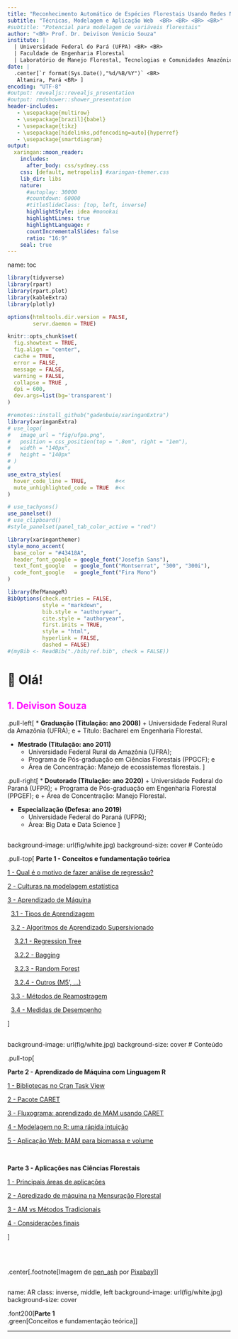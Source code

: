 ```yaml
---
title: "Reconhecimento Automático de Espécies Florestais Usando Redes Neurais Convolucionais:"
subtitle: "Técnicas, Modelagem e Aplicação Web  <BR> <BR> <BR> <BR>"
#subtitle: "Potencial para modelagem de variáveis florestais"
author: "<BR> Prof. Dr. Deivison Venicio Souza"
institute: |
  | Universidade Federal do Pará (UFPA) <BR> <BR> 
  | Faculdade de Engenharia Florestal
  | Laboratório de Manejo Florestal, Tecnologias e Comunidades Amazônicas
date: | 
  .center[`r format(Sys.Date(),"%d/%B/%Y")` <BR> 
   Altamira, Pará <BR> ]
encoding: "UTF-8"
#output: revealjs::revealjs_presentation
#output: rmdshower::shower_presentation
header-includes: 
   - \usepackage{multirow}
   - \usepackage[brazil]{babel}
   - \usepackage{tikz}
   - \usepackage[hidelinks,pdfencoding=auto]{hyperref}
   - \usepackage{smartdiagram}
output:
  xaringan::moon_reader:
    includes:
      after_body: css/sydney.css
    css: [default, metropolis] #xaringan-themer.css 
    lib_dir: libs
    nature:
      #autoplay: 30000
      #countdown: 60000
      #titleSlideClass: [top, left, inverse]
      highlightStyle: idea #monokai
      highlightLines: true
      highlightLanguage: r
      countIncrementalSlides: false
      ratio: "16:9"
    seal: true
---
```


name: toc

```r
library(tidyverse)
library(rpart)                            
library(rpart.plot)
library(kableExtra)
library(plotly)

options(htmltools.dir.version = FALSE,
        servr.daemon = TRUE)

knitr::opts_chunk$set(
  fig.showtext = TRUE,
  fig.align = "center", 
  cache = TRUE,
  error = FALSE,
  message = FALSE, 
  warning = FALSE, 
  collapse = TRUE ,
  dpi = 600,
  dev.args=list(bg='transparent')
)

```

```r
#remotes::install_github("gadenbuie/xaringanExtra")
library(xaringanExtra)
# use_logo(
#   image_url = "fig/ufpa.png",
#   position = css_position(top = ".8em", right = "1em"),
#   width = "140px",
#   height = "140px"
# )
# 
use_extra_styles(
  hover_code_line = TRUE,         #<<
  mute_unhighlighted_code = TRUE  #<<
)

# use_tachyons()
use_panelset()
# use_clipboard()
#style_panelset(panel_tab_color_active = "red")
```

```r
library(xaringanthemer)
style_mono_accent(
  base_color = "#43418A",
  header_font_google = google_font("Josefin Sans"),
  text_font_google   = google_font("Montserrat", "300", "300i"),
  code_font_google   = google_font("Fira Mono")
)
```

```r
library(RefManageR)
BibOptions(check.entries = FALSE,
           style = "markdown",
           bib.style = "authoryear",
           cite.style = "authoryear",
           first.inits = TRUE,
           style = "html",
           hyperlink = FALSE,
           dashed = FALSE)
#(myBib <- ReadBib("./bib/ref.bib", check = FALSE))
```

# 👋 Olá!

## <bdi style="color:magenta;">1. Deivison Souza </bdi>

.pull-left[
* <bdi style="font-weight:bold">Graduação (Titulação: ano 2008)</bdi>
    + Universidade Federal Rural da Amazônia (UFRA); e
    + Título: Bacharel em Engenharia Florestal.

* <bdi style="font-weight:bold">Mestrado (Titulação: ano 2011)</bdi>
    + Universidade Federal Rural da Amazônia (UFRA);
    + Programa de Pós-graduação em Ciências Florestais (PPGCF); e
    + Área de Concentração: Manejo de ecossistemas florestais.
]

.pull-right[
* <bdi style="font-weight:bold">Doutorado (Titulação: ano 2020)</bdi>
    + Universidade Federal do Paraná (UFPR);
    + Programa de Pós-graduação em Engenharia Florestal (PPGEF); e
    + Área de Concentração: Manejo Florestal.
    
* <bdi style="font-weight:bold">Especialização (Defesa: ano 2019)</bdi>
    + Universidade Federal do Paraná (UFPR);
    + Área: Big Data e Data Science
]

<!-- Slide 2 -->
---
background-image: url(fig/white.jpg)
background-size: cover
# Conteúdo

.pull-top[
**Parte 1 - Conceitos e fundamentação teórica**

[1 - Qual é o motivo de fazer análise de regressão?](#AR)

[2 - Culturas na modelagem estatística](#CultME)

[3 - Aprendizado de Máquina](#AM)

&nbsp;&nbsp;[3.1 - Tipos de Aprendizagem](#TA)

&nbsp;&nbsp;[3.2 - Algoritmos de Aprendizado Supersivionado](#AAS)

&nbsp;&nbsp;&nbsp;&nbsp;[3.2.1 - Regression Tree](#RT)

&nbsp;&nbsp;&nbsp;&nbsp;[3.2.2 - Bagging](#bag)

&nbsp;&nbsp;&nbsp;&nbsp;[3.2.3 - Random Forest](#rf)

&nbsp;&nbsp;&nbsp;&nbsp;[3.2.4 - Outros (M5', ...)](#out)

&nbsp;&nbsp;[3.3 - Métodos de Reamostragem](#mr)

&nbsp;&nbsp;[3.4 - Medidas de Desempenho](#md)

]

<!-- Slide 2 -->
---
background-image: url(fig/white.jpg)
background-size: cover
# Conteúdo

.pull-top[

**Parte 2 - Aprendizado de Máquina com Linguagem R**

[1 - Bibliotecas no Cran Task View](#bctv)

[2 - Pacote CARET](#caret)

[3 - Fluxograma: aprendizado de MAM usando CARET](#fluxo)

[4 - Modelagem no R: uma rápida intuição](#exR)

[5 - Aplicação Web: MAM para biomassa e volume](#shiny)

<br>

**Parte 3 - Aplicações nas Ciências Florestais**

[1 - Principais áreas de aplicações](#paa)

[2 - Apredizado de máquina na Mensuração Florestal](#ammf)

[3 - AM vs Métodos Tradicionais](#ammt)

[4 - Considerações finais](#cf)

]

<br> <br>

.center[.footnote[Imagem de <a href="https://pixabay.com/pt/users/pen_ash-5526837/?utm_source=link-attribution&amp;utm_medium=referral&amp;utm_campaign=image&amp;utm_content=5358904">pen_ash</a> por <a href="https://pixabay.com/pt/?utm_source=link-attribution&amp;utm_medium=referral&amp;utm_campaign=image&amp;utm_content=5358904">Pixabay</a>]]


<!-- Slide XX -->
---
name: AR
class: inverse, middle, left
background-image: url(fig/white.jpg)
background-size: cover

.font200[**Parte 1** <br> .green[Conceitos e fundamentação teórica]]

---







